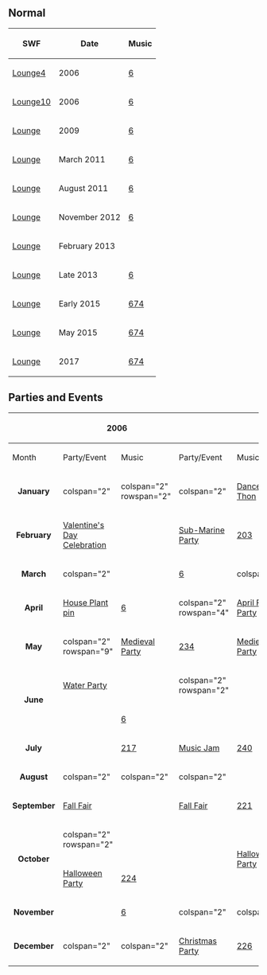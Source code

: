 

==Normal==
{|class="wikitable" style="margin: 1em auto;"
!SWF!!Date!!Music
|-
|[[Media:ArtworkRoomsLounge4.swf|Lounge4]]||2006||[[Media:Music6.swf|6]]
|-
|[[Media:ArtworkRoomsLounge10.swf|Lounge10]]||2006||[[Media:Music6.swf|6]]
|-
|[[Media:RoomsLounge.swf|Lounge]]||2009||[[Media:Music6.swf|6]]
|-
|[[Media:RoomsLounge 2.swf|Lounge]]||March 2011||[[Media:Music6.swf|6]]
|-
|[[Media:RoomsLounge 3.swf|Lounge]]||August 2011||[[Media:Music6.swf|6]]
|-
|[[Media:RoomsLounge 4.swf|Lounge]]||November 2012||[[Media:Music6.swf|6]]
|-
|[[Media:RoomsLounge-Feb2013.swf|Lounge]]||February 2013||{{n/a|???}}
|-
|[[Media:RoomsLounge 5.swf|Lounge]]||Late 2013||[[Media:Music6.swf|6]]
|-
|[[Media:RoomsLounge 6.swf|Lounge]]||Early 2015||[[Media:Music674.swf|674]]
|-
|[[Media:RoomsLounge 7.swf|Lounge]]||May 2015||[[Media:Music674.swf|674]]
|-
|[[Media:RoomsLounge 8.swf|Lounge]]||2017||[[Media:Music674.swf|674]]
|}

==Parties and Events==
{|class="wikitable" border="1" style="margin: auto;"
!{{n/a|<!--BLANK-->}}!!colspan="2"|2006!!rowspan="99"| !!colspan="2"|2007!!rowspan="99"| !!colspan="2"|2008!!rowspan="99"| !!colspan="2"|2009
|-
!Month!!Party/Event!!Music!!Party/Event!!Music!!Party/Event!!Music!!Party/Event!!Music
|-
|align="center"|'''January'''||colspan="2" {{n/a}}||colspan="2" rowspan="2" {{n/a}}||colspan="2" {{n/a}}||[[Media:RoomsLounge-DanceAThon.swf|Dance-A-Thon]]||[[Media:Music258.swf|258]]
|-
|align="center"|'''February'''||[[Media:ArtworkRooms0214Lounge.swf|Valentine's Day Celebration]]||{{n/a|?}}||[[Media:RoomsLounge-SubMarine.swf|Sub-Marine Party]]||[[Media:Music203.swf|203]]||colspan="2" rowspan="3" {{n/a}}
|-
|align="center"|'''March'''||colspan="2" {{n/a}}||{{n/a|Shrimp pin}}||[[Media:Music6.swf|6]]||colspan="2" {{n/a}}
|-
|align="center"|'''April'''||[[Media:ArtworkRoomsLounge11.swf|House Plant pin]]||[[Media:Music6.swf|6]]||colspan="2" rowspan="4" {{n/a}}||[[Media:ArtworkRooms0328Lounge44.swf|April Fools' Party]]||[[Media:Music231.swf|231]]
|-
|align="center"|'''May'''||colspan="2" rowspan="9" {{n/a}}||[[Media:Rooms0516Lounge50.swf|Medieval Party]]||[[Media:Music234.swf|234]]||[[Media:Rooms0508Lounge.swf|Medieval Party]]||[[Media:Music234.swf|234]]
|-
|rowspan="2" align="center"|'''June'''||[[Media:RoomsLounge-Water2008.swf|Water Party]]||{{n/a|?}}||colspan="2" rowspan="2" {{n/a}}
|-
|{{n/a|Earthquake}}||[[Media:Music6.swf|6]]
|-
|align="center"|'''July'''||{{n/a|Water Party}}||[[Media:Music217.swf|217]]||[[Media:RoomsLounge-MusicJam2008.swf|Music Jam]]||[[Media:Music240.swf|240]]||[[Media:RoomsLounge-MusicJam2009.swf|Music Jam]]||[[Media:Music242.swf|242]]
|-
|align="center"|'''August'''||colspan="2" {{n/a}}||colspan="2" {{n/a}}||colspan="2" {{n/a}}
|-
|align="center"|'''September'''||[[Media:RoomsLounge-FallFair2007.swf|Fall Fair]]||{{n/a|?}}||[[Media:RoomsLounge-FallFair2008.swf|Fall Fair]]||[[Media:Music221.swf|221]]||[[Media:RoomsLounge-Fair2009.swf|The Fair]]||{{n/a|?}}
|-
|rowspan="2" align="center"|'''October'''||colspan="2" rowspan="2" {{n/a}}||{{n/a|3rd Anniversary Cake pin}}||{{n/a|?}}||rowspan="2"|[[Media:RoomsLounge-HalloweenParty2009.swf|Halloween Party]]||rowspan="2"|[[Media:Music224.swf|224]]
|-
|[[Media:RoomsLounge-Halloween2008.swf|Halloween Party]]||[[Media:Music224.swf|224]]
|-
|align="center"|'''November'''||{{n/a|UFO pin}}||[[Media:Music6.swf|6]]||colspan="2" {{n/a}}||colspan="2" {{n/a}}
|-
|align="center"|'''December'''||colspan="2" {{n/a}}||colspan="2" {{n/a}}||[[Media:RoomsLounge-ChristmasParty2008.swf|Christmas Party]]||[[Media:Music226.swf|226]]||[[Media:RoomsLounge-HolidayParty2009.swf|Holiday Party]] <small>([[Media:RoomsLounge-HolidayParty2009Pre.swf|pre]])</small>||[[Media:Music226.swf|226]] <small>([[Media:Music6.swf|6]])</small>
|}


{{Places}}